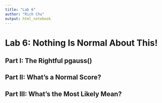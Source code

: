 ```yaml
---
title: "Lab 6"
author: "Rich Chu"
output: html_notebook
---
```


# Lab 6: Nothing Is Normal About This!

## Part I: The Rightful pgauss()

## Part II: What's a Normal Score?

## Part III: What's the Most Likely Mean?

